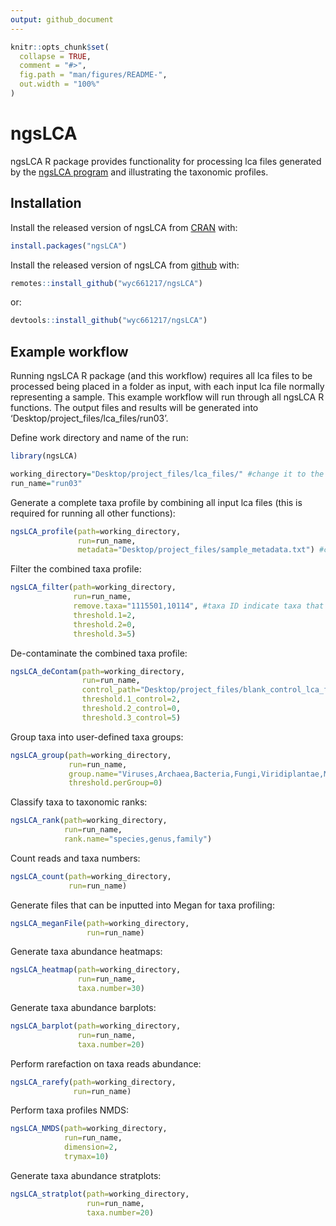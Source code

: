 ```yaml
---
output: github_document
---
```


<!-- README.md is generated from README.Rmd. Please edit that file -->

```r
knitr::opts_chunk$set(
  collapse = TRUE,
  comment = "#>",
  fig.path = "man/figures/README-",
  out.width = "100%"
)
```

# ngsLCA
<!-- badges: start -->
<!-- badges: end -->

ngsLCA R package provides functionality for processing lca files generated by the [ngsLCA program](https://github.com/miwipe/ngsLCA) and illustrating the taxonomic profiles.

## Installation

Install the released version of ngsLCA from [CRAN](https://CRAN.R-project.org) with:

``` r
install.packages("ngsLCA")
```

Install the released version of ngsLCA from [github](https://github.com/wyc661217/ngsLCA) with:

``` r
remotes::install_github("wyc661217/ngsLCA")
```

or:
``` r
devtools::install_github("wyc661217/ngsLCA")
```


## Example workflow

Running ngsLCA R package (and this workflow) requires all lca files to be processed being placed in a folder as input, with each input lca file normally representing a sample. This example workflow will run through all ngsLCA R functions. The output files and results will be generated into 'Desktop/project_files/lca_files/run03'.


Define work directory and name of the run:
```r
library(ngsLCA)

working_directory="Desktop/project_files/lca_files/" #change it to the path of your lca files folder.
run_name="run03"
```


Generate a complete taxa profile by combining all input lca files (this is required for running all other functions):
```r
ngsLCA_profile(path=working_directory,
               run=run_name,
               metadata="Desktop/project_files/sample_metadata.txt") #change it to the full path of your sample metadata.
```


Filter the combined taxa profile:
```r
ngsLCA_filter(path=working_directory,
              run=run_name,
              remove.taxa="1115501,10114", #taxa ID indicate taxa that will be removed from the results.
              threshold.1=2,
              threshold.2=0,
              threshold.3=5)
```


De-contaminate the combined taxa profile:
```r
ngsLCA_deContam(path=working_directory,
                run=run_name,
                control_path="Desktop/project_files/blank_control_lca_files/", #change it to the full path of your blank control lca files folder.
                threshold.1_control=2,
                threshold.2_control=0,
                threshold.3_control=5)
```


Group taxa into user-defined taxa groups:
```r        
ngsLCA_group(path=working_directory,
             run=run_name,
             group.name="Viruses,Archaea,Bacteria,Fungi,Viridiplantae,Metazoa",
             threshold.perGroup=0)
```


Classify taxa to taxonomic ranks:
```r
ngsLCA_rank(path=working_directory,
            run=run_name,
            rank.name="species,genus,family")
```


Count reads and taxa numbers:
```r
ngsLCA_count(path=working_directory,
             run=run_name)
```


Generate files that can be inputted into Megan for taxa profiling:
```r
ngsLCA_meganFile(path=working_directory,
                 run=run_name)
```


Generate taxa abundance heatmaps:
```r
ngsLCA_heatmap(path=working_directory,
               run=run_name,
               taxa.number=30)
```


Generate taxa abundance barplots:
```r
ngsLCA_barplot(path=working_directory,
               run=run_name,
               taxa.number=20)
```


Perform rarefaction on taxa reads abundance:
```r
ngsLCA_rarefy(path=working_directory,
              run=run_name)
```


Perform taxa profiles NMDS:
```r
ngsLCA_NMDS(path=working_directory,
            run=run_name,
            dimension=2,
            trymax=10)
```


Generate taxa abundance stratplots:
```r
ngsLCA_stratplot(path=working_directory,
                 run=run_name,
                 taxa.number=20)
```
